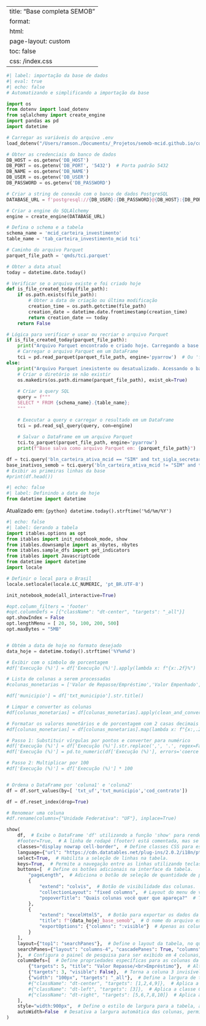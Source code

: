 
---
title: "Base completa SEMOB"
format:
    html:
        page-layout: custom
        toc: false
css: /index.css
---



```python
#| label: importação da base de dados
#| eval: true
#| echo: false
# Automatizando e simplificando a importação da base

import os
from dotenv import load_dotenv
from sqlalchemy import create_engine
import pandas as pd
import datetime

# Carregar as variáveis do arquivo .env
load_dotenv("/Users/ramson./Documents/_Projetos/semob-mcid.github.io/config.env")

# Obter as credenciais do banco de dados
DB_HOST = os.getenv('DB_HOST')
DB_PORT = os.getenv('DB_PORT', '5432')  # Porta padrão 5432
DB_NAME = os.getenv('DB_NAME')
DB_USER = os.getenv('DB_USER')
DB_PASSWORD = os.getenv('DB_PASSWORD')

# Criar a string de conexão com o banco de dados PostgreSQL
DATABASE_URL = f'postgresql://{DB_USER}:{DB_PASSWORD}@{DB_HOST}:{DB_PORT}/{DB_NAME}'

# Criar a engine do SQLAlchemy
engine = create_engine(DATABASE_URL)

# Defina o schema e a tabela
schema_name = 'mcid_carteira_investimento'
table_name = 'tab_carteira_investimento_mcid tci'

# Caminho do arquivo Parquet
parquet_file_path = 'qmds/tci.parquet'

# Obter a data atual
today = datetime.date.today()

# Verificar se o arquivo existe e foi criado hoje
def is_file_created_today(file_path):
    if os.path.exists(file_path):
        # Obter a data de criação ou última modificação
        creation_time = os.path.getctime(file_path)
        creation_date = datetime.date.fromtimestamp(creation_time)
        return creation_date == today
    return False

# Lógica para verificar e usar ou recriar o arquivo Parquet
if is_file_created_today(parquet_file_path):
    print("Arquivo Parquet encontrado e criado hoje. Carregando a base do arquivo.")
    # Carregar o arquivo Parquet em um DataFrame
    tci = pd.read_parquet(parquet_file_path, engine='pyarrow')  # Ou 'fastparquet'
else:
    print("Arquivo Parquet inexistente ou desatualizado. Acessando o banco de dados.")
    # Criar o diretório se não existir
    os.makedirs(os.path.dirname(parquet_file_path), exist_ok=True)
    
    # Criar a query SQL
    query = f"""
    SELECT * FROM {schema_name}.{table_name};
    """
    
    # Executar a query e carregar o resultado em um DataFrame
    tci = pd.read_sql_query(query, con=engine)
    
    # Salvar o DataFrame em um arquivo Parquet
    tci.to_parquet(parquet_file_path, engine='pyarrow')
    print(f"Base salva como arquivo Parquet em: {parquet_file_path}")

df = tci.query('bln_carteira_ativa_mcid == "SIM" and txt_sigla_secretaria == "SEMOB"')
base_inativos_semob = tci.query('bln_carteira_ativa_mcid != "SIM" and txt_sigla_secretaria == "SEMOB"')
# Exibir as primeiras linhas da base
#print(df.head())
```

```python
#| echo: false
#| label: Definindo a data de hoje
from datetime import datetime
```
:::{.callout-tip title="Data de atualização" collapse="false"}
Atualizado em: `{python} datetime.today().strftime('%d/%m/%Y')`
:::



::: content-block
```python
#| echo: false
#| label: Gerando a tabela
import itables.options as opt
from itables import init_notebook_mode, show
from itables.downsample import as_nbytes, nbytes
from itables.sample_dfs import get_indicators
from itables import JavascriptCode
from datetime import datetime
import locale

# Definir o local para o Brasil
locale.setlocale(locale.LC_NUMERIC, 'pt_BR.UTF-8')

init_notebook_mode(all_interactive=True)

#opt.column_filters = 'footer'
#opt.columnDefs = [{"className": "dt-center", "targets": "_all"}]
opt.showIndex = False
opt.lengthMenu = [ 20, 50, 100, 200, 500]
opt.maxBytes = "5MB"


# Obtém a data de hoje no formato desejado
data_hoje = datetime.today().strftime('%Y%m%d')

# Exibir com o símbolo de porcentagem
#df['Execução (%)'] = df['Execução (%)'].apply(lambda x: f"{x:.2f}%")

# Lista de colunas a serem processadas
#colunas_monetarias = ['Valor de Repasse/Empréstimo','Valor Empenhado', 'Valor Desbloqueado', 'Valor Liberado']

#df['municipio'] = df['txt_municipio'].str.title()

# Limpar e converter as colunas
#df[colunas_monetarias] = df[colunas_monetarias].apply(clean_and_convert)

# Formatar os valores monetários e de porcentagem com 2 casas decimais
#df[colunas_monetarias] = df[colunas_monetarias].map(lambda x: f"{x:,.2f}" if pd.notnull(x) else "")

# Passo 1: Substituir vírgulas por pontos e converter para numérico
#df['Execução (%)'] = df['Execução (%)'].str.replace(',', '.', regex=False)
#df['Execução (%)'] = pd.to_numeric(df['Execução (%)'], errors='coerce')

# Passo 2: Multiplicar por 100
#df['Execução (%)'] = df['Execução (%)'] * 100


# Ordena o DataFrame por 'coluna1' e 'coluna2'
df = df.sort_values(by=[ 'txt_uf','txt_municipio','cod_contrato'])

df = df.reset_index(drop=True)

# Renomear uma coluna
#df.rename(columns={"Unidade Federativa": "UF"}, inplace=True)

show(
    df,  # Exibe o DataFrame 'df' utilizando a função 'show' para renderização interativa na interface.
    #footer=True,  # A linha de rodapé (footer) está comentada, mas se fosse ativada, exibiria informações adicionais no rodapé da tabela.
    classes="display nowrap cell-border",  # Define classes CSS para estilização da tabela: 'display' para exibição padrão, 'nowrap' para evitar quebra de linha nas células e 'cell-border' para adicionar bordas nas células.
    language={"url": "https://cdn.datatables.net/plug-ins/2.0.2/i18n/pt-BR.json"},  # Define o idioma da tabela como português do Brasil, utilizando um arquivo de tradução hospedado online.
    select=True,  # Habilita a seleção de linhas na tabela.
    keys=True,  # Permite a navegação entre as linhas utilizando teclas de direção do teclado.
    buttons=[  # Define os botões adicionais na interface da tabela.
        "pageLength",  # Adiciona o botão de seleção de quantidade de páginas (número de registros exibidos por página).
        {
            "extend": "colvis",  # Botão de visibilidade das colunas.
            "collectionLayout": "fixed columns",  # Layout do menu de visibilidade das colunas será fixo (não se move).
            "popoverTitle": "Quais colunas você quer que apareça?"  # Título do popover que aparece quando o botão de visibilidade é acionado.
        },
        {
            "extend": "excelHtml5",  # Botão para exportar os dados da tabela para um arquivo Excel.
            "title": f"{data_hoje}_base_semob",  # O nome do arquivo exportado será composto pela data atual e o prefixo 'base_semob'.
            "exportOptions": {"columns": ":visible"}  # Apenas as colunas visíveis serão exportadas para o Excel.
        }
    ],
    layout={"top1": "searchPanes"},  # Define o layout da tabela, no qual a área de pesquisa ('searchPanes') será posicionada na parte superior.
    searchPanes={"layout": "columns-4", "cascadePanes": True, "columns": [ 6, 19, 24, 51]
    },  # Configura o painel de pesquisa para ser exibido em 4 colunas, permitindo que os filtros sejam aplicados de forma cascata nas colunas 1, 2, 4 e 9.
    columnDefs=[  # Define propriedades específicas para as colunas da tabela.
        {"targets": 5, "title": "Valor Repasse/<br>Empréstimo"},  # Altera o título da coluna 5, com a adição de uma quebra de linha HTML no título.
        {"targets": 3, "visible": False},  # Torna a coluna 3 invisível.
        {"width": "100px", "targets": "_all"},  # Define a largura de todas as colunas como 100px.
        #{"className": "dt-center", "targets": [1,2,4,9]},  # Aplica a classe CSS 'dt-center' para centralizar o conteúdo das colunas 0, 1, 2, 4 e 9.
        #{"className": "dt-left", "targets": [3]},  # Aplica a classe CSS 'dt-left' para alinhar à esquerda o conteúdo da coluna 3.
        #{"className": "dt-right", "targets": [5,6,7,8,10]}  # Aplica a classe CSS 'dt-right' para alinhar à direita o conteúdo das colunas 5, 6, 7, 8 e 10.
    ],
    style="width:900px",  # Define o estilo de largura para a tabela, ajustando a largura total para 900px.
    autoWidth=False  # Desativa a largura automática das colunas, permitindo que a largura de cada coluna seja definida manualmente.
)



```

:::